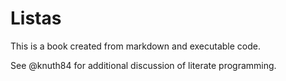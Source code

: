 # Listas

This is a book created from markdown and executable code.

See @knuth84 for additional discussion of literate programming.
